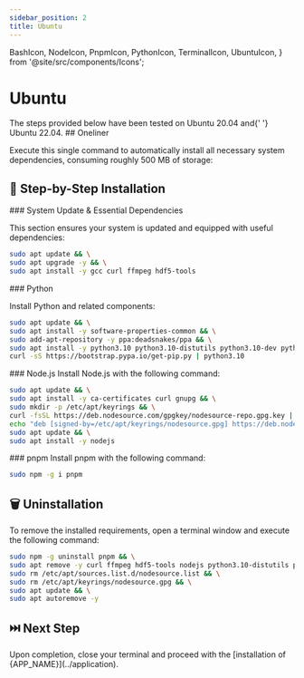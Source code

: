 ```yaml
---
sidebar_position: 2
title: Ubuntu
---
```


  BashIcon,
  NodeIcon,
  PnpmIcon,
  PythonIcon,
  TerminalIcon,
  UbuntuIcon,
} from '@site/src/components/Icons';

# <UbuntuIcon /> Ubuntu

<Fragment>
  The steps provided below have been tested on <UbuntuIcon /> Ubuntu 20.04 and{' '}
  <UbuntuIcon /> Ubuntu 22.04.
</Fragment>

<Fragment>
  ## <BashIcon /> Oneliner <SizeInfo size="~500 MB" />
</Fragment>

Execute this single command to automatically install all necessary system
dependencies, consuming roughly 500 MB of storage:

<UbuntuRequirementsCommandBlock version={VERSION} />

## 👣 Step-by-Step Installation

<Fragment>
  ### <UbuntuIcon /> System Update & Essential Dependencies
</Fragment>

This section ensures your system is updated and equipped with useful
dependencies:

<Dependencies
  noPython
  noNode
  noPnpm
  hdfTools
  noCCompiler
/>

```bash
sudo apt update && \
sudo apt upgrade -y && \
sudo apt install -y gcc curl ffmpeg hdf5-tools
```

<Fragment>
  ### <PythonIcon /> Python
</Fragment>

Install <PythonIcon /> Python and related components:

```bash
sudo apt update && \
sudo apt install -y software-properties-common && \
sudo add-apt-repository -y ppa:deadsnakes/ppa && \
sudo apt install -y python3.10 python3.10-distutils python3.10-dev python3-pip python3.10-venv && \
curl -sS https://bootstrap.pypa.io/get-pip.py | python3.10
```

<Fragment>
  ### <NodeIcon /> Node.js
</Fragment>

<Fragment>
  Install <NodeIcon /> Node.js with the following command:
</Fragment>

```bash
sudo apt update && \
sudo apt install -y ca-certificates curl gnupg && \
sudo mkdir -p /etc/apt/keyrings && \
curl -fsSL https://deb.nodesource.com/gpgkey/nodesource-repo.gpg.key | sudo gpg --dearmor -o /etc/apt/keyrings/nodesource.gpg && \
echo "deb [signed-by=/etc/apt/keyrings/nodesource.gpg] https://deb.nodesource.com/node_20.x nodistro main" | sudo tee /etc/apt/sources.list.d/nodesource.list && \
sudo apt update && \
sudo apt install -y nodejs
```

<Fragment>
  ### <PnpmIcon /> pnpm
</Fragment>

<Fragment>
  Install <PnpmIcon /> pnpm with the following command:
</Fragment>

```bash
sudo npm -g i pnpm
```

## 🗑️ Uninstallation

<Fragment>
  To remove the installed requirements, open a <TerminalIcon /> terminal window
  and execute the following command:
</Fragment>

```bash
sudo npm -g uninstall pnpm && \
sudo apt remove -y curl ffmpeg hdf5-tools nodejs python3.10-distutils python3.10-dev python3-pip python3.10-venv && \
sudo rm /etc/apt/sources.list.d/nodesource.list && \
sudo rm /etc/apt/keyrings/nodesource.gpg && \
sudo apt update && \
sudo apt autoremove -y
```

## ⏭️ Next Step

<Fragment>
  Upon completion, close your <TerminalIcon /> terminal and proceed with the
  [installation of {APP_NAME}](../application).
</Fragment>
